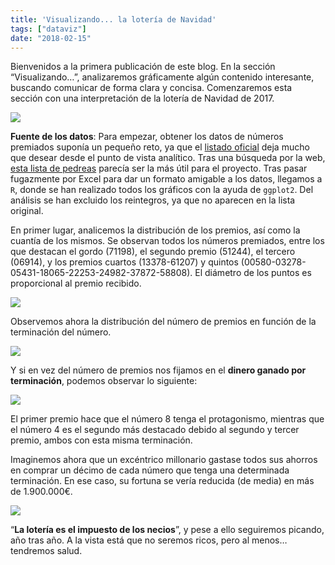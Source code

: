 ```yaml
---
title: 'Visualizando... la lotería de Navidad'
tags: ["dataviz"]
date: "2018-02-15"
---
```


Bienvenidos a la primera publicación de este blog. En la sección “Visualizando... ”, analizaremos gráficamente algún contenido interesante, buscando comunicar de forma clara y concisa. Comenzaremos esta sección con una interpretación de la lotería de Navidad de 2017.

![](\posts\images\2018\20180215_vis_navidad\numeros.jpg)

**Fuente de los datos**: Para empezar, obtener los datos de números premiados suponía un pequeño reto, ya que el [listado oficial](https://www.loteriasyapuestas.es/f/loterias/documentos/Loter%C3%ADa%20Nacional/listas%20de%20premios/SM_LISTAOFICIAL.A2017.S102.pdf) deja mucho que desear desde el punto de vista analítico. Tras una búsqueda por la web, [esta lista de pedreas](http://www.laloterianavidad.com/pedrea/completa.html) parecía ser la más útil para el proyecto. Tras pasar fugazmente por Excel para dar un formato amigable a los datos, llegamos a `R`, donde se han realizado todos los gráficos con la ayuda de `ggplot2`. Del análisis se han excluido los reintegros, ya que no aparecen en la lista original.

En primer lugar, analicemos la distribución de los premios, así como la cuantía de los mismos. Se observan todos los números premiados, entre los que destacan el gordo (71198), el segundo premio (51244), el tercero (06914), y los premios cuartos (13378-61207) y quintos (00580-03278-05431-18065-22253-24982-37872-58808). El diámetro de los puntos es proporcional al premio recibido.  

![](\posts\images\2018\20180215_vis_navidad\graph1.png)


Observemos ahora la distribución del número de premios en función de la terminación del número.  

![](\posts\images\2018\20180215_vis_navidad\graph2.png)

Y si en vez del número de premios nos fijamos en el **dinero ganado por terminación**, podemos observar lo siguiente:  

![](\posts\images\2018\20180215_vis_navidad\graph3.png)

El primer premio hace que el número 8 tenga el protagonismo, mientras que el número 4 es el segundo más destacado debido al segundo y tercer premio, ambos con esta misma terminación.

Imaginemos ahora que un excéntrico millonario gastase todos sus ahorros en comprar un décimo de cada número que tenga una determinada terminación. En ese caso, su fortuna se vería reducida (de media) en más de 1.900.000€.  

![](\posts\images\2018\20180215_vis_navidad\graph4.png)

“**La lotería es el impuesto de los necios**”, y pese a ello seguiremos picando, año tras año. A la vista está que no seremos ricos, pero al menos... tendremos salud.